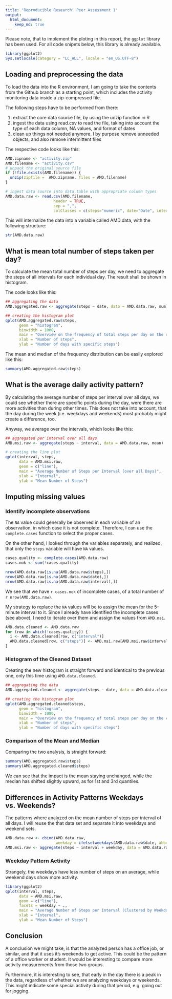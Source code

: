 ```yaml
---
title: "Reproducible Research: Peer Assessment 1"
output: 
  html_document:
    keep_md: true
---
```

Please note, that to implement the ploting in this report, the `ggplot` library has been used. For all code snipets below, this library is already available.
```r
library(ggplot2)
Sys.setlocale(category = "LC_ALL", locale = "en_US.UTF-8")
```

## Loading and preprocessing the data
To load the data into the R environment, I am going to take the contents from the Github branch as a starting point, which includes the activity monitoring data inside a zip-compressed file. 

The following steps have to be performed from there:

1.  extract the core data source file, by using the unzip function in R
2.  ingest the data using read.csv to read the file, taking into account the type of each data column, NA values, and format of dates
3.  clean up things not needed anymore. I by purpose remove unneeded objects, and also remove intermittent files 

The respective code looks like this:
```r
AMD.zipname <- "activity.zip"
AMD.filename <- "activity.csv"
# unpack the original source file
if (!file.exists(AMD.filename)) {
  unzip(zipfile =  AMD.zipname, files = AMD.filename)
}

# ingest data source into data.table with appropriate column types
AMD.data.raw <- read.csv(AMD.filename,
                     header = TRUE,
                     sep = ",",
                     colClasses = c(steps="numeric", date="Date", interval="numeric"), na.strings = "NA")
```
This will internalize the data into a variable called AMD.data, with the following structure:
```r
str(AMD.data.raw)
```

## What is mean total number of steps taken per day?
To calculate the mean total number of steps per day, we need to aggregate the steps of all intervals for each individual day. The result shall be shown in histogram.

The code looks like this:
```r
## aggregating the data
AMD.aggregated.raw <- aggregate(steps ~ date, data = AMD.data.raw, sum)

## creating the histogram plot
qplot(AMD.aggregated.raw$steps, 
      geom = "histogram", 
      binwidth = 1000,
      main = "Overview on the frequency of total steps per day on the raw data (incl. NA)", 
      xlab = "Number of steps",
      ylab = "Number of days with specific steps")
```

The mean and median of the frequency distribution can be easily explored like this:
```r
summary(AMD.aggregated.raw$steps)
```

## What is the average daily activity pattern?
By calculating the average number of steps per interval over all days, we could see whether there are specific points during the day, were there are more activities than during other times. This does not take into account, that the day during the week (i.e. weekdays and weekends) most probably might create a difference, too.

Anyway, we average over the intervals, which looks like this:
```r
## aggregated per interval over all days
AMD.msi.raw <- aggregate(steps ~ interval, data = AMD.data.raw, mean)

# creating the line plot
qplot(interval, steps, 
      data = AMD.msi.raw, 
      geom = c("line"),
      main = "Average Number of Steps per Interval (over all Days)", 
      xlab = "Interval",
      ylab = "Mean Number of Steps")
```

## Imputing missing values

### Identify incomplete observations
The `NA` value could generally be observed in each variable of an observation, in which case it is not complete. Therefore, I can use the `complete.cases` function to select the proper cases.

On the other hand, I looked through the variables separately, and realized, that only the `steps` variable will have `NA` values.

```r
cases.quality <- complete.cases(AMD.data.raw)
cases.nok <- sum(!cases.quality)

nrow(AMD.data.raw[is.na(AMD.data.raw$steps),])
nrow(AMD.data.raw[is.na(AMD.data.raw$date),])
nrow(AMD.data.raw[is.na(AMD.data.raw$interval),])
```

We see that we have `r cases.nok` of incomplete cases, of a total number of `r nrow(AMD.data.raw)`.

My strategy to replace the `NA` values will be to assign the mean for the 5-minute interval to it.
Since I already have identified the incomplete cases (see above), I need to iterate over them and assign the values from `AMD.msi`.

```r
AMD.data.cleaned <- AMD.data.raw
for (row in which(!cases.quality)) {
  i <- AMD.data.cleaned[row, c("interval")]
  AMD.data.cleaned[row, c("steps")] <- AMD.msi.raw[AMD.msi.raw$interval == i, c("steps")]
}
```

### Histogram of the Cleaned Dataset
Creating the new histogram is straight forward and identical to the previous one, only this time using `AMD.data.cleaned`.
```r
## aggregating the data
AMD.aggregated.cleaned <- aggregate(steps ~ date, data = AMD.data.cleaned, sum)

## creating the histogram plot
qplot(AMD.aggregated.cleaned$steps, 
      geom = "histogram", 
      binwidth = 1000,
      main = "Overview on the frequency of total steps per day on the cleaned data", 
      xlab = "Number of steps",
      ylab = "Number of days with specific steps")
```

### Comparison of the Mean and Median
Comparing the two analysis, is straight forward:
```r
summary(AMD.aggregated.raw$steps)
summary(AMD.aggregated.cleaned$steps)
```
We can see that the impact is the mean staying unchanged, while the median has shifted slightly upward, as for 1st and 3rd quantiles.

## Differences in Activity Patterns Weekdays vs. Weekends?
The patterns where analyzed on the mean number of steps per interval of all days. I will reuse the that data set and separate it into weekdays and weekend sets.
```r
AMD.data.raw <- cbind(AMD.data.raw, 
                      weekday = ifelse(weekdays(AMD.data.raw$date, abbreviate = TRUE) %in% c("Sat", "Sun"), "weekday", "weekend"))
AMD.msi.raw <- aggregate(steps ~ interval + weekday, data = AMD.data.raw, mean)
```

### Weekday Pattern Activity
Strangely, the weekdays have less number of steps on an average, while weekend days show more activity.
```r
library(ggplot2)
qplot(interval, steps, 
      data = AMD.msi.raw,
      geom = c("line"),
      facets = weekday ~ .,      
      main = "Average Number of Steps per Interval (Clustered by Weekday vs. Weekend)", 
      xlab = "Interval",
      ylab = "Mean Number of Steps")
```

## Conclusion
A conclusion we might take, is that the analyzed person has a office job, or similar, and that it uses it's weekends to get active. This could be the pattern of a office worker or student. It would be interesting to compare more activity measurements from those two groups.

Furthermore, it is interesting to see, that early in the day there is a peak in the data, regardless of whether we are analyzing weekdays or weekends. This might indicate some special activity during that period, e.g. going out for jogging.
